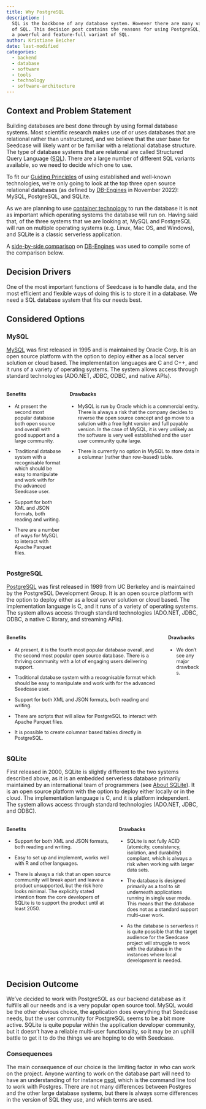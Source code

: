 ```yaml
---
title: Why PostgreSQL
description: |
  SQL is the backbone of any database system. However there are many variants
  of SQL. This decision post contains the reasons for using PostgreSQL, which is
  a powerful and feature-full variant of SQL.
author: Kristiane Beicher
date: last-modified
categories:
  - backend
  - database
  - software
  - tools
  - technology
  - software-architecture
---
```


## Context and Problem Statement

Building databases are best done through by using formal database systems. Most scientific research makes use of or uses databases that are relational rather than unstructured, and we believe that the user base for Seedcase will likely want or be familiar with a relational database structure. The type of database systems that are relational are called Structured Query Language ([SQL](https://en.wikipedia.org/wiki/SQL)). There are a large number of different SQL variants available, so we need to decide which one to use.

To fit our [Guiding Principles](/design/software-architecture/introduction.qmd#guiding-principles) of using established and well-known technologies, we're only going to look at the top three open source relational databases (as defined by [DB-Engines](https://db-engines.com/en/ranking/relational+dbms) in November 2022): MySQL, PostgreSQL, and SQLite.

As we are planning to use [container technology](/design/decisions/why-containers/index.md) to run the database it is not as important which operating systems the database will run on.  Having said that, of the three systems that we are looking at, MySQL and PostgreSQL will run on multiple operating systems (e.g. Linux, Mac OS, and Windows), and SQLite is a classic serverless application.

A [side-by-side comparison](https://db-engines.com/en/system/MySQL%3BPostgreSQL%3BSQLite)
on [DB-Engines](https://db-engines.com) was used to compile some of the comparison below.

## Decision Drivers

One of the most important functions of Seedcase is to handle data, and the most efficient and flexible ways of doing this is to store it in a database. We need a SQL database system that fits our needs best. 

## Considered Options

### MySQL

[MySQL](www.mysql.com) was first released in 1995 and is maintained by Oracle Corp. It is an open source platform with the option to deploy either as a local server solution or cloud based. The implementation languages are C and C++, and it runs of a variety of operating systems. The system allows access through standard technologies (ADO.NET, JDBC, ODBC, and native APIs).

::: columns
::: {.column width="50%" style="font-size: 90%"}

#### Benefits 

* At present the second most popular database both open source and overall with good support and a large community.

* Traditional database system with a recognisable format which should be easy to manipulate and work with for the advanced Seedcase user.

* Support for both XML and JSON formats, both reading and writing.

* There are a number of ways for MySQL to interact with Apache Parquet files.

:::
::: {.column width="50%" style="font-size: 90%"}

#### Drawbacks

* MySQL is run by Oracle which is a commercial entity. There is always a risk that the company decides to reverse the open source concept and go move to a solution with a free light version and full payable version. In the case of MySQL, it is very unlikely as the software is very well established and the user user community quite large.

* There is currently no option in MySQL to store data in a columnar (rather than row-based) table.

:::
:::

### PostgreSQL

[PostgreSQL](www.postgresql.org) was first released in 1989 from UC Berkeley and is maintained by the PostgreSQL Development Group. It is an open source platform with the option to deploy either as a local server solution or cloud based. The implementation language is C, and it runs of a variety of operating systems. The system allows access through standard technologies (ADO.NET, JDBC, ODBC, a native C library, and streaming APIs).

::: columns
::: {.column width="50%" style="font-size: 90%"}

#### Benefits 

* At present, it is the fourth most popular database overall, and the second most popular open source database. There is a thriving community with a lot of engaging users delivering support.

* Traditional database system with a recognisable format which should be easy to manipulate and work with for the advanced Seedcase user. 

* Support for both XML and JSON formats, both reading and writing.

* There are scripts that will allow for PostgreSQL to interact with Apache Parquet files.

* It is possible to create columnar based tables directly in PostgreSQL.

:::
::: {.column width="50%" style="font-size: 90%"}

#### Drawbacks

* We don't see any major drawbacks.

:::
:::

### SQLite

First released in 2000, SQLite is slightly different to the two systems described above, as it is an embedded serverless database primarily maintained by an international team of programmers (see [About SQLite](https://www.sqlite.org/about.html)). It is an open source platform with the option to deploy either locally or in the cloud. The implementation language is C, and it is platform independent. The system allows access through standard technologies (ADO.NET, JDBC, and ODBC).

::: columns
::: {.column width="50%" style="font-size: 90%"}

#### Benefits 

* Support for both XML and JSON formats, both reading and writing. 

* Easy to set up and implement, works well with R and other languages. 

* There is always a risk that an open source community will break apart and leave a product unsupported, but the risk here looks minimal. The explicitly stated intention from the core developers of SQLite is to support the product until at least 2050.

:::
::: {.column width="50%" style="font-size: 90%"}

#### Drawbacks

* SQLite is not fully ACID (atomicity, consistency, isolation, and durability) compliant, which is always a risk when working with larger data sets.

* The database is designed primarily as a tool to sit underneath applications running in single user mode. This means that the database does not as a standard support multi-user work.

* As the database is serverless it is quite possible that the target audience for the Seedcase project will struggle to work with the database in the instances where local development is needed.

:::
:::

## Decision Outcome

We've decided to work with PostgreSQL as our backend database as it fulfills all our needs and is a very popular open source tool. MySQL would be the other obvious choice, the application does everything that Seedcase needs, but the user community for PostgreSQL seems to be a bit more active. SQLite is quite popular within the application developer community, but it doesn't have a reliable multi-user functionality, so it may be an uphill battle to get it to do the things we are hoping to do with Seedcase.

### Consequences

The main consequence of our choice is the limiting factor in who can work on the project. Anyone wanting to work on the database part will need to have an understanding of for instance [psql](https://www.postgresql.org/docs/current/app-psql.html), which is the command line tool to work with Postgres.  There are not many differences between Postgres and the other large database systems, but there is always some differences in the version of SQL they use, and which terms are used. 
